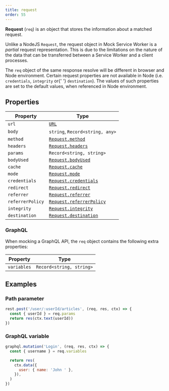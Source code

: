 ```yaml
---
title: request
order: 55
---
```


**Request** (`req`) is an object that stores the information about a matched request.

Unlike a NodeJS `Request`, the request object in Mock Service Worker is a _partial_ request representation. This is due to the limitations on the nature of the data that can be transferred between a Service Worker and a client processes.

<Hint mode="warning">
  The <code>req</code> object of the same response resolve will be different in
  browser and Node environment. Certain request properties are not available in
  Node (i.e. <code>credentials</code>, <code>integrity</code> or{' '}
  <code>destination</code>). The values of such properties are set to the
  default values, when referenced in Node environment.
</Hint>

## Properties

| Property         | Type                                                                                                |
| ---------------- | --------------------------------------------------------------------------------------------------- |
| `url`            | [`URL`](https://developer.mozilla.org/en-US/docs/Web/API/URL/URL)                                   |
| `body`           | `string`, `Record<string, any>`                                                                     |
| `method`         | [`Request.method`](https://developer.mozilla.org/en-US/docs/Web/API/Request/method)                 |
| `headers`        | [`Request.headers`](https://developer.mozilla.org/en-US/docs/Web/API/Request/headers)               |
| `params`         | `Record<string, string>`                                                                            |
| `bodyUsed`       | [`Request.bodyUsed`](https://developer.mozilla.org/en-US/docs/Web/API/Body/bodyUsed)                |
| `cache`          | [`Request.cache`](https://developer.mozilla.org/en-US/docs/Web/API/Request/cache)                   |
| `mode`           | [`Request.mode`](https://developer.mozilla.org/en-US/docs/Web/API/Request/mode)                     |
| `credentials`    | [`Request.credentials`](https://developer.mozilla.org/en-US/docs/Web/API/Request/credentials)       |
| `redirect`       | [`Request.redirect`](https://developer.mozilla.org/en-US/docs/Web/API/Request/redirect)             |
| `referrer`       | [`Request.referrer`](https://developer.mozilla.org/en-US/docs/Web/API/Request/referrer)             |
| `referrerPolicy` | [`Request.referrerPolicy`](https://developer.mozilla.org/en-US/docs/Web/API/Request/referrerPolicy) |
| `integrity`      | [`Request.integrity`](https://developer.mozilla.org/en-US/docs/Web/API/Request/integrity)           |
| `destination`    | [`Request.destination`](https://developer.mozilla.org/en-US/docs/Web/API/Request/destination)       |


### GraphQL

When mocking a GraphQL API, the `req` object contains the following extra properties:

| Property    | Type                     |
| ----------- | ------------------------ |
| `variables` | `Record<string, string>` |

## Examples

### Path parameter

```js showLineNumbers focusedLines=2
rest.post('/user/:userId/articles', (req, res, ctx) => {
  const { userId } = req.params
  return res(ctx.text(userId))
})
```

### GraphQL variable

```js showLineNumbers focusedLines=2
graphql.mutation('Login', (req, res, ctx) => {
  const { username } = req.variables

  return res(
    ctx.data({
      user: { name: 'John ' },
    }),
  )
})
```
